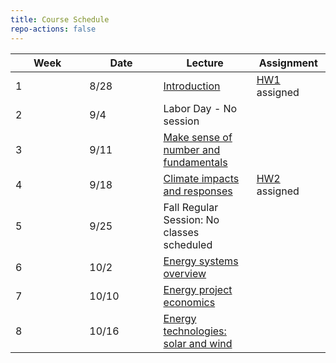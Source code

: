 ```yaml
---
title: Course Schedule
repo-actions: false
---
```



| Week | Date  | Lecture    | Assignment     |
|-----------------|-----------------|---------------------|-----------------|
| 1    | 8/28  | [Introduction](lectures/lecture1.qmd)  | [HW1](assignments/hw1.qmd) assigned  |
| 2    | 9/4 | Labor Day - No session  |   |
| 3    | 9/11  | [Make sense of number and fundamentals](lectures/lecture2.qmd)  |   |
| 4    | 9/18  | [Climate impacts and responses](lectures/lecture3.qmd)  | [HW2](assignments/hw2.qmd) assigned |
| 5    | 9/25 | Fall Regular Session: No classes scheduled  |   |
| 6    | 10/2  | [Energy systems overview](lectures/lecture4.qmd)  |  |
| 7    | 10/10  | [Energy project economics](lectures/lecture5.qmd)  |  |
| 8    | 10/16  | [Energy technologies: solar and wind](lectures/lecture6.qmd)  |  |